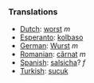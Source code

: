 ===Translations===

*[[Dutch]]: [[worst]] ''m''
*[[Esperanto]]: [[kolbaso]]
*[[German]]: [[Wurst]] ''m''
*[[Romanian]]: [[cârnat]] ''m''
*[[Spanish]]: [[salsicha]]? ''f''
*[[Turkish]]: [[sucuk]]